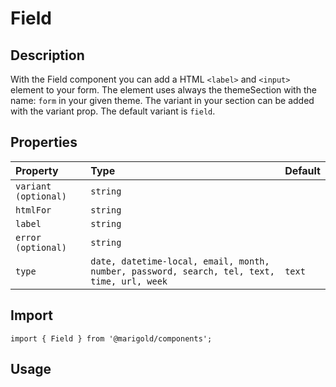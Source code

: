 
<Meta title="Components/Form/Field" />

# Field

## Description

With the Field component you can add a HTML `<label>` and `<input>` element to your form.
The element uses always the themeSection with the name: `form` in your given theme. The variant in your section can be added with the variant prop.
The default variant is `field`.

## Properties

| Property             | Type                                                                                       | Default |
| :------------------- | :----------------------------------------------------------------------------------------- | :------ |
| `variant (optional)` | `string`                                                                                   |         |
| `htmlFor`            | `string`                                                                                   |         |
| `label`              | `string`                                                                                   |         |
| `error (optional)`   | `string`                                                                                   |         |
| `type`               | `date, datetime-local, email, month, number, password, search, tel, text, time, url, week` | `text`  |

## Import

```tsx
import { Field } from '@marigold/components';
```

## Usage

<Preview>
  <Story name="Field1">
    <div>
      <Field label="Firstname" htmlFor="myId" />
      <br />
      <Field label="Name" htmlFor="myId" error="Validation message" />
    </div>
  </Story>
</Preview>

<Preview>
  <Story name="Field2">
    <div>
      <Field
        label="Pick your date"
        type="date"
        htmlFor="myId"
        error="ERROR!"
        className={useStyles({ color: '#dd4142' })}
      />
      <br />
      <Field label="Choose the week" type="week" htmlFor="myId" />
    </div>
  </Story>
</Preview>

